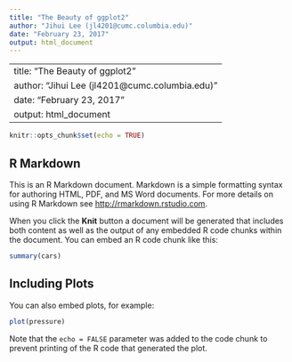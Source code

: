 ```yaml
---
title: "The Beauty of ggplot2"
author: "Jihui Lee (jl4201@cumc.columbia.edu)"
date: "February 23, 2017"
output: html_document
---
```


---
title: "The Beauty of ggplot2"
author: "Jihui Lee (jl4201@cumc.columbia.edu)"
date: "February 23, 2017"
output: html_document
---

```r
knitr::opts_chunk$set(echo = TRUE)
```

## R Markdown

This is an R Markdown document. Markdown is a simple formatting syntax for authoring HTML, PDF, and MS Word documents. For more details on using R Markdown see <http://rmarkdown.rstudio.com>.

When you click the **Knit** button a document will be generated that includes both content as well as the output of any embedded R code chunks within the document. You can embed an R code chunk like this:

```r
summary(cars)
```

## Including Plots

You can also embed plots, for example:

```r
plot(pressure)
```

Note that the `echo = FALSE` parameter was added to the code chunk to prevent printing of the R code that generated the plot.
